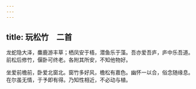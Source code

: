 ```yaml
---
---
---
```

title: 玩松竹　二首
---



龙蛇隐大泽，麋鹿游丰草；栖凤安于梧，潜鱼乐于藻。吾亦爱吾庐，庐中乐吾道。前松后修竹，偃卧可终老。各附其所安，不知他物好。

坐爱前檐前，卧爱北窗北。窗竹多好风，檐松有嘉色。幽怀一以合，俗念随缘息。在尔虽无情，于予即有得。乃知性相近，不必动与植。